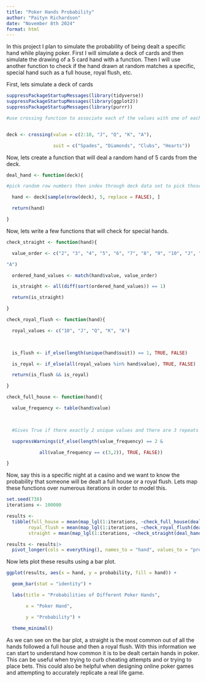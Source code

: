 ```yaml
---
title: "Poker Hands Probability"
author: "Paityn Richardson"
date: "November 8th 2024"
format: html
---
```


In this project I plan to simulate the probability of being dealt a specific hand while playing poker. First I will simulate a deck of cards and then simulate the drawing of a 5 card hand with a function. Then I will use another function to check if the hand drawn at random matches a specific, special hand such as a full house, royal flush, etc.

First, lets simulate a deck of cards

```r
suppressPackageStartupMessages(library(tidyverse))
suppressPackageStartupMessages(library(ggplot2))
suppressPackageStartupMessages(library(purrr))

#use crossing function to associate each of the values with one of each of the suits 


deck <- crossing(value = c(2:10, "J", "Q", "K", "A"),

                 suit = c("Spades", "Diamonds", "Clubs", "Hearts"))
```

Now, lets create a function that will deal a random hand of 5 cards from the deck.

```r
deal_hand <- function(deck){

#pick random row numbers then index through deck data set to pick those specific rows 

  hand <- deck[sample(nrow(deck), 5, replace = FALSE), ]

  return(hand)

}
```

Now, lets write a few functions that will check for special hands.

```r
check_straight <- function(hand){

  value_order <- c("2", "3", "4", "5", "6", "7", "8", "9", "10", "J", "Q", "K", 

"A")

  ordered_hand_values <- match(hand$value, value_order)

  is_straight <- all(diff(sort(ordered_hand_values)) == 1)

  return(is_straight)

}

check_royal_flush <- function(hand){

  royal_values <- c("10", "J", "Q", "K", "A")

  

  is_flush <- if_else(length(unique(hand$suit)) == 1, TRUE, FALSE)

  is_royal <- if_else(all(royal_values %in% hand$value), TRUE, FALSE)

  return(is_flush && is_royal)

}

check_full_house <- function(hand){

  value_frequency <- table(hand$value)

  

  #Gives True if there exactly 2 unique values and there are 3 repeats of the first value and 2 repeats of the second

  suppressWarnings(if_else(length(value_frequency) == 2 &

            all(value_frequency == c(3,2)), TRUE, FALSE))

}

```

Now, say this is a specific night at a casino and we want to know the probability that someone will be dealt a full house or a royal flush. Lets map these functions over numerous iterations in order to model this.

```r
set.seed(738)
iterations <- 100000

results <- 
  tibble(full_house = mean(map_lgl(1:iterations, ~check_full_house(deal_hand(deck)))),
        royal_flush = mean(map_lgl(1:iterations, ~check_royal_flush(deal_hand(deck)))),
        straight = mean(map_lgl(1:iterations, ~check_straight(deal_hand(deck)))))

results <- results|>
  pivot_longer(cols = everything(), names_to = "hand", values_to = "probability")
```

Now lets plot these results using a bar plot.

```r
ggplot(results, aes(x = hand, y = probability, fill = hand)) +

  geom_bar(stat = "identity") +

  labs(title = "Probabilities of Different Poker Hands",

       x = "Poker Hand",

       y = "Probability") +

  theme_minimal()

```

As we can see on the bar plot, a straight is the most common out of all the hands followed a full house and then a royal flush. With this information we can start to understand how common it is to be dealt certain hands in poker. This can be useful when trying to curb cheating attempts and or trying to place bets. This could also be helpful when designing online poker games and attempting to accurately replicate a real life game.
